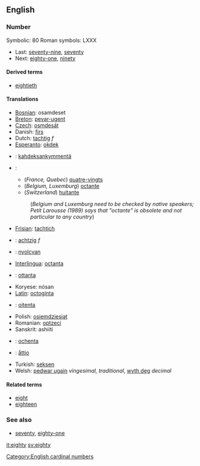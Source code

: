 ==English==
===Number===

Symbolic: 80
Roman symbols: LXXX
*Last: [[seventy-nine]], [[seventy]]
*Next: [[eighty-one]], [[ninety]]

====Derived terms====
*[[eightieth]]

====Translations====
*[[Bosnian]]: osamdeset
*[[Breton]]: [[pevar-ugent]]
*[[Czech]]: [[osmdesát]]
*Danish: [[firs]]
*Dutch: [[tachtig]] ''f''
*[[Esperanto]]: [[okdek]]
*{{msg:fi}}: [[kahdeksankymmentä]]
*{{msg:fr}}:
**(''France, Quebec'') [[quatre-vingts]]
**(''Belgium, Luxemburg'') [[octante]]
**(''Switzerland'') [[huitante]]
*:(''Belgium and Luxemburg need to be checked by native speakers; Petit Larousse (1989) says that "octante" is obsolete and not particular to any country'')
*[[Frisian]]: [[tachtich]]
*{{msg:de}}: [[achtzig]] ''f''
*{{hu}}: [[nyolcvan]]
*[[Interlingua]]: [[octanta]]
*{{msg:it}}: [[ottanta]]
*Koryese: nósan
*[[Latin]]: [[octoginta]]
*{{msg:pt}}: [[oitenta]]
*Polish: [[osiemdziesiąt]]
*Romanian: [[optzeci]]
*Sanskrit: ashiití
*{{msg:es}}: [[ochenta]]
*{{msg:sv}}: [[åttio]]
*Turkish: [[seksen]]
*Welsh: [[pedwar ugain]] ''vingesimal, traditional'', [[wyth deg]] ''decimal''

====Related terms====
*[[eight]]
*[[eighteen]]

===See also===
*[[seventy]], [[eighty-one]]

[[Category:English cardinal numbers]]

[[it:eighty]]
[[sv:eighty]]